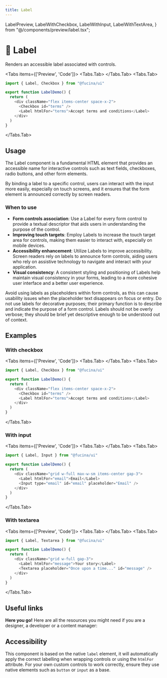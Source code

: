 ```yaml
---
title: Label
---
```



  LabelPreview,
  LabelWithCheckbox,
  LabelWithInput,
  LabelWithTextArea,
} from "@/components/preview/label.tsx";

# 💠 Label

Renders an accessible label associated with controls.

<Tabs items={['Preview', 'Code']}>
<Tabs.Tab>
<LabelPreview />
</Tabs.Tab>
<Tabs.Tab>
```js copy filename="label.tsx"
import { Label, Checkbox } from "@fucina/ui"

export function LabelDemo() {
  return (
    <div className="flex items-center space-x-2">
      <Checkbox id="terms" />
      <Label htmlFor="terms">Accept terms and conditions</Label>
    </div>
  )
}
```
</Tabs.Tab>
</Tabs>

## Usage

The Label component is a fundamental HTML element that provides an accessible name for interactive controls such as text fields, checkboxes, radio buttons, and other form elements.

By binding a label to a specific control, users can interact with the input more easily, especially on touch screens, and it ensures that the form element is announced correctly by screen readers.

### When to use

- **Form controls association**: Use a Label for every form control to provide a textual descriptor that aids users in understanding the purpose of the control.
- **Improving touch targets**: Employ Labels to increase the touch target area for controls, making them easier to interact with, especially on mobile devices.
- **Accessibility enhancement**: Utilize Labels to improve accessibility. Screen readers rely on labels to announce form controls, aiding users who rely on assistive technology to navigate and interact with your application.
- **Visual consistency**: A consistent styling and positioning of Labels help maintain visual consistency in your forms, leading to a more cohesive user interface and a better user experience.

Avoid using labels as placeholders within form controls, as this can cause usability issues when the placeholder text disappears on focus or entry. Do not use labels for decorative purposes; their primary function is to describe and indicate the purpose of a form control. Labels should not be overly verbose; they should be brief yet descriptive enough to be understood out of context.

## Examples

### With checkbox

<Tabs items={['Preview', 'Code']}>
<Tabs.Tab>
<LabelWithCheckbox />
</Tabs.Tab>
<Tabs.Tab>
```js copy /Checkbox/ filename="label.tsx"
import { Label, Checkbox } from "@fucina/ui"

export function LabelDemo() {
  return (
    <div className="flex items-center space-x-2">
      <Checkbox id="terms" />
      <Label htmlFor="terms">Accept terms and conditions</Label>
    </div>
  )
}
```
</Tabs.Tab>
</Tabs>

### With input

<Tabs items={['Preview', 'Code']}>
<Tabs.Tab>
<LabelWithInput />
</Tabs.Tab>
<Tabs.Tab>
```js copy /Input/ filename="label.tsx"
import { Label, Input } from "@fucina/ui"

export function LabelDemo() {
  return (
    <div className="grid w-full max-w-sm items-center gap-3">
      <Label htmlFor="email">Email</Label>
      <Input type="email" id="email" placeholder="Email" />
    </div>
  )
}
```
</Tabs.Tab>
</Tabs>

### With textarea

<Tabs items={['Preview', 'Code']}>
<Tabs.Tab>
<LabelWithTextArea />
</Tabs.Tab>
<Tabs.Tab>
```js copy /Textarea/ filename="label.tsx"
import { Label, Textarea } from "@fucina/ui"

export function LabelDemo() {
  return (
    <div className="grid w-full gap-3">
      <Label htmlFor="message">Your story</Label>
      <Textarea placeholder="Once upon a time..." id="message" />
    </div>
  )
}
```
</Tabs.Tab>
</Tabs>

## Useful links

**Here you go!** Here are all the resources you might need if you are a designer, a developer or a content manager:

<Cards className="mt-8">
  <Card
    title="🤖 Storybook"
    href="https://fucina-storybook.vercel.app/?path=/docs/components-label--documentation"
  />
  <Card
    title="🪄 Figma"
    href="https://www.figma.com/design/Jfto7FUoU7mSpnv9uESD60/%F0%9F%94%A5-Fucina---Design-System?node-id=639-24056&t=BERFxjM8vy494uCE-1"
  />
  <Card
    title="🐝 API Reference"
    href="https://www.radix-ui.com/primitives/docs/components/label#api-reference"
  />
</Cards>

## Accessibility

This component is based on the native `label` element, it will automatically apply the correct labelling when wrapping controls or using the `htmlFor` attribute. For your own custom controls to work correctly, ensure they use native elements such as `button` or `input` as a base.
